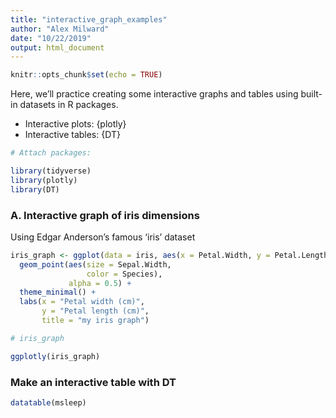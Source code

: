 ```yaml
---
title: "interactive_graph_examples"
author: "Alex Milward"
date: "10/22/2019"
output: html_document
---
```


```r
knitr::opts_chunk$set(echo = TRUE)
```

Here, we'll practice creating some interactive graphs and tables using built-in datasets in R packages.

- Interactive plots: {plotly}
- Interactive tables: {DT}

```r
# Attach packages:

library(tidyverse)
library(plotly)
library(DT)
```

### A. Interactive graph of iris dimensions

Using Edgar Anderson's famous 'iris' dataset

```r

iris_graph <- ggplot(data = iris, aes(x = Petal.Width, y = Petal.Length)) +
  geom_point(aes(size = Sepal.Width,
                 color = Species),
             alpha = 0.5) +
  theme_minimal() +
  labs(x = "Petal width (cm)",
       y = "Petal length (cm)",
       title = "my iris graph")

# iris_graph

ggplotly(iris_graph)
```

### Make an interactive table with DT

```r
datatable(msleep)

```

